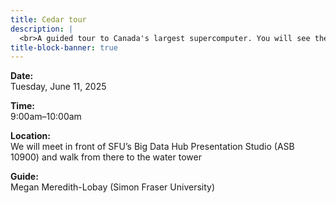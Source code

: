 ```yaml
---
title: Cedar tour
description: |
  <br>A guided tour to Canada's largest supercomputer. You will see the racks of interconnected computers, learn about our various hardware, as well as the cooling and powering systems.
title-block-banner: true
---
```


:::{.topdef}

**Date:** \
Tuesday, June 11, 2025

**Time:** \
9:00am–10:00am

**Location:** \
We will meet in front of SFU's Big Data Hub Presentation Studio (ASB 10900) and walk from there to the water tower

**Guide:** \
Megan Meredith-Lobay (Simon Fraser University)

:::
